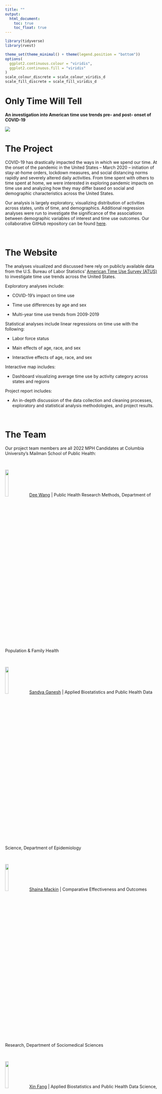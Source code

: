 ```yaml
---
title: ""
output:
  html_document:
    toc: true
    toc_float: true
---
```

``` r
library(tidyverse)
library(rvest)

theme_set(theme_minimal() + theme(legend.position = "bottom"))
options(
  ggplot2.continuous.colour = "viridis",
  ggplot2.continuous.fill = "viridis"
)
scale_colour_discrete = scale_colour_viridis_d
scale_fill_discrete = scale_fill_viridis_d

```
<p/>
<p/>
# __Only Time Will Tell__ 
<p/>
__An investigation into American time use trends pre- and post- onset of COVID-19__

![](https://upload.wikimedia.org/wikipedia/commons/f/f4/Analog_clock_animation.gif)

# The Project
COVID-19 has drastically impacted the ways in which we spend our time. At the onset of the pandemic in the United States -- March 2020 -- initiation of stay-at-home orders, lockdown measures, and social distancing norms rapidly and severely altered daily activities. From time spent with others to time spent at home, we were interested in exploring pandemic impacts on time use and analyzing how they may differ based on social and demographic characteristics across the United States. 
</p>
Our analysis is largely exploratory, visualizing distribution of activities across states, units of time, and demographics. Additional regression analyses were run to investigate the significance of the associations between demographic variables of interest and time use outcomes. Our collaborative GitHub repository can be found [here](https://github.com/shainamackin/p8105_final_project).
<p>&nbsp;</p>

# The Website
The analyses visualized and discussed here rely on publicly available data from the U.S. Bureau of Labor Statistics’ [American Time Use Survey (ATUS)](https://www.bls.gov/tus/datafiles-2020.htm) to investigate time use trends across the United States.
</p>
Exploratory analyses include:
</p>
+ COVID-19's impact on time use
</p>
+ Time use differences by age and sex  
</p>
+ Multi-year time use trends from 2009-2019  

Statistical analyses include linear regressions on time use with the following:
</p>
+ Labor force status 
</p>
+ Main effects of age, race, and sex
</p>
+ Interactive effects of age, race, and sex

Interactive map includes:
</p> 
+ Dashboard visualizing average time use by activity category across states and regions

Project report includes:
</p>
+ An in-depth discussion of the data collection and cleaning processes, exploratory and statistical analysis methodologies, and project results. 
<p>&nbsp;</p>

# The Team
Our project team members are all 2022 MPH Candidates at Columbia University's Mailman School of Public Health:
<p>&nbsp;</p>
<img src="images/2.jpg" style="width:15%"> 
[Dee Wang](https://www.linkedin.com/in/dee-wang-385b18113/) | Public Health Research Methods, Department of Population & Family Health
<p>&nbsp;</p>
<img src="images/4.jpg" style="width:15%"> 
[Sandya Ganesh](https://www.linkedin.com/in/sandya-ganesh/) | Applied Biostatistics and Public Health Data Science, Department of Epidemiology
<p>&nbsp;</p>
<img src="images/3.jpg" style="width:15%"> 
[Shaina Mackin](https://www.linkedin.com/in/shainamackin/) | Comparative Effectiveness and Outcomes Research, Department of Sociomedical Sciences
<p>&nbsp;</p>
<img src="images/1.jpg" style="width:15%"> 
[Xin Fang](https://www.linkedin.com/in/xin-fang-66895b151/) | Applied Biostatistics and Public Health Data Science, Department of Epidemiology
</p>




